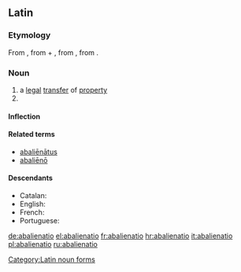 ==Latin==

===Etymology===
From {{term/t|la|abaliēnō||alienate; remove, separate}}, from {{term|ab||from, away from|lang=la}} + {{term/t|la|aliēnō||alienate, estrange}}, from {{term/t|la|aliēnus||foreign, alien}}, from {{term/t|la|alius||other, another}}.

===Noun===
{{la-noun|abaliēnātiō|abalienationis#Latin|abaliēnātiōnis|f|third}}

# a [[legal]] [[transfer]] of [[property]]
# {{inflection of|abaliēnātiō||voc|s|lang=la}}

====Inflection====
{{la-decl-3rd|abaliēnātiō|abaliēnātiōn}}

====Related terms====
* [[abalienatus|abaliēnātus]]
* [[abalieno|abaliēnō]]

====Descendants====
* Catalan: {{l/ca|abalienació}}
* English: {{l/en|abalienation}}
* French: {{l/fr|abaliénation}}
* Portuguese: {{l/pt|abalienação}}

[[Category:Latin noun forms]]

[[de:abalienatio]]
[[el:abalienatio]]
[[fr:abalienatio]]
[[hr:abalienatio]]
[[it:abalienatio]]
[[pl:abalienatio]]
[[ru:abalienatio]]